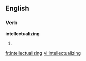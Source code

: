 ==English==

===Verb===
'''intellectualizing'''

# {{present participle of|[[intellectualize]]}}

[[fr:intellectualizing]]
[[vi:intellectualizing]]